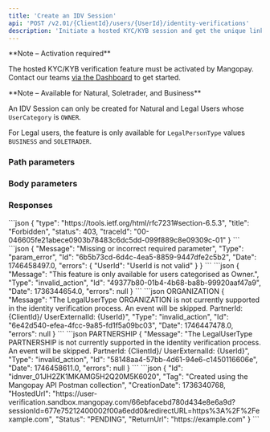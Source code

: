 ```yaml
---
title: 'Create an IDV Session'
api: 'POST /v2.01/{ClientId}/users/{UserId}/identity-verifications'
description: 'Initiate a hosted KYC/KYB session and get the unique link for the frontend experience'
---
```






<Note>
**Note – Activation required**

The hosted KYC/KYB verification feature must be activated by Mangopay. Contact our teams <a href="https://hub.mangopay.com/" target="_blank">via the Dashboard</a> to get started.
</Note>

<Note>
**Note – Available for Natural, Soletrader, and Business**

An IDV Session can only be created for Natural and Legal Users whose `UserCategory` is `OWNER`. 

For Legal users, the feature is only available for `LegalPersonType` values `BUSINESS` and `SOLETRADER`.
</Note>

### Path parameters

<UserId />

### Body parameters

<ReturnURL4 />

<Tag7 />

### Responses

<AccordionGroup>

<Accordion title="200 - Response parameters">

<IdResponse />

<Tag2Response />

<CreationDateResponse />

<HostedUrlResponse />

<Status13Response />

<ReturnURL3Response />

</Accordion>

</AccordionGroup>

<AccordionGroup>

<Accordion title="403 - Feature not activated">
```json 
{
    "type": "https://tools.ietf.org/html/rfc7231#section-6.5.3",
    "title": "Forbidden",
    "status": 403,
    "traceId": "00-046605fe21abece0903b78483c6dc5dd-099f889c8e09309c-01"
}
```
</Accordion>

<Accordion title="400 - User ID not valid">
```json
{
    "Message": "Missing or incorrect required parameter",
    "Type": "param_error",
    "Id": "6b5b73cd-6d4c-4ea5-8859-9447dfe2c5b2",
    "Date": 1746458497.0,
    "errors": {
        "UserId": "UserId is not valid"
    }
}
```
</Accordion>

<Accordion title="400 - User must be OWNER">
```json
{
    "Message": "This feature is only available for users categorised as Owner.",
    "Type": "invalid_action",
    "Id": "49377b80-01b4-4b68-ba8b-99920aaf47a9",
    "Date": 1736344654.0,
    "errors": null
}
```
</Accordion>

<Accordion title="400 - Legal user must be BUSINESS or SOLETRADER">
```json ORGANIZATION 
{
    "Message": "The LegalUserType ORGANIZATION is not currently supported in the identity verification process. An event will be skipped. PartnerId: {ClientId}/ UserExternalId: {UserId}",
    "Type": "invalid_action",
    "Id": "6e42d540-efea-4fcc-9a85-fd1f5a09bc03",
    "Date": 1746447478.0,
    "errors": null
}
```
```json PARTNERSHIP
{
    "Message": "The LegalUserType PARTNERSHIP is not currently supported in the identity verification process. An event will be skipped. PartnerId: {ClientId}/ UserExternalId: {UserId}",
    "Type": "invalid_action",
    "Id": "58148aa4-57bb-4d61-94e6-c1450116606e",
    "Date": 1746458611.0,
    "errors": null
}
```
</Accordion>

</AccordionGroup>

<ResponseExample>
```json
{
    "Id": "idnver_01JH2ZK1MKAMG5H2Q20M5K6020",
    "Tag": "Created using the Mangopay API Postman collection",
    "CreationDate": 1736340768,
    "HostedUrl": "https://user-verification.sandbox.mangopay.com/66ebfacebd780d434e8e6a9d?sessionId=677e75212400002f00a6edd0&redirectURL=https%3A%2F%2Fexample.com",
    "Status": "PENDING",
    "ReturnUrl": "https://example.com"
}
```
</ResponseExample>

<RequestExample>
<RestCreateIdvSession />
</RequestExample>